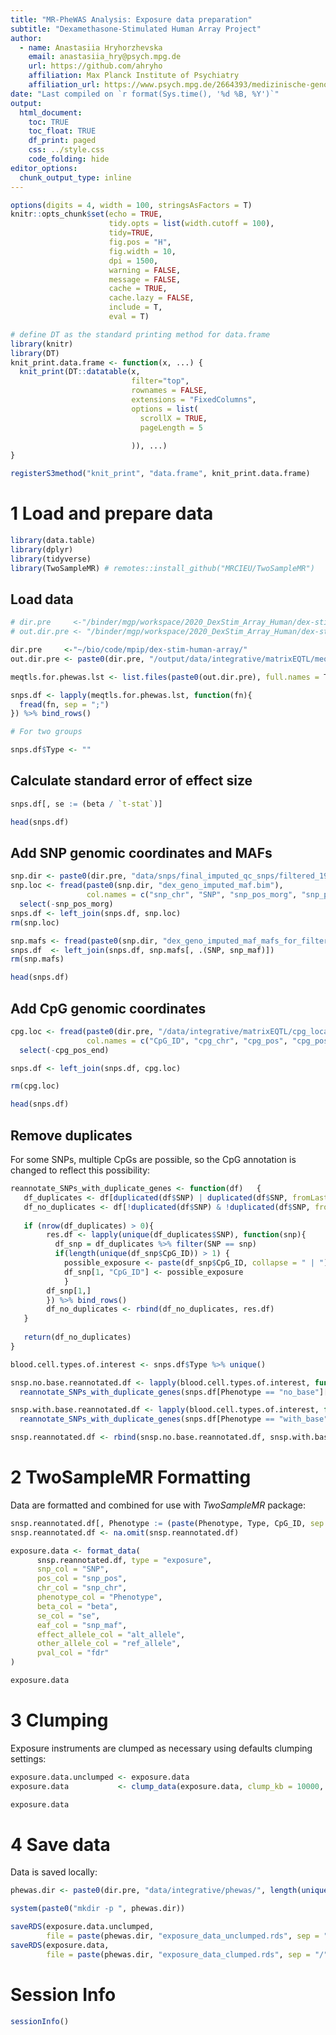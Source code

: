```yaml
---
title: "MR-PheWAS Analysis: Exposure data preparation"
subtitle: "Dexamethasone-Stimulated Human Array Project"
author: 
  - name: Anastasiia Hryhorzhevska
    email: anastasiia_hry@psych.mpg.de
    url: https://github.com/ahryho
    affiliation: Max Planck Institute of Psychiatry
    affiliation_url: https://www.psych.mpg.de/2664393/medizinische-genomforschung
date: "Last compiled on `r format(Sys.time(), '%d %B, %Y')`"
output:
  html_document:
    toc: TRUE
    toc_float: TRUE
    df_print: paged
    css: ../style.css
    code_folding: hide
editor_options: 
  chunk_output_type: inline
---
```


```r
options(digits = 4, width = 100, stringsAsFactors = T)
knitr::opts_chunk$set(echo = TRUE,
                      tidy.opts = list(width.cutoff = 100),
                      tidy=TRUE,
                      fig.pos = "H",
                      fig.width = 10,
                      dpi = 1500,
                      warning = FALSE, 
                      message = FALSE, 
                      cache = TRUE, 
                      cache.lazy = FALSE,
                      include = T,
                      eval = T)

# define DT as the standard printing method for data.frame
library(knitr)
library(DT)
knit_print.data.frame <- function(x, ...) {
  knit_print(DT::datatable(x,
                           filter="top",
                           rownames = FALSE,
                           extensions = "FixedColumns",
                           options = list(
                             scrollX = TRUE,
                             pageLength = 5
                             
                           )), ...)
}

registerS3method("knit_print", "data.frame", knit_print.data.frame)
```

# 1 Load and prepare data

```r
library(data.table)
library(dplyr)
library(tidyverse)
library(TwoSampleMR) # remotes::install_github("MRCIEU/TwoSampleMR")
```

## Load data

```r
# dir.pre     <-"/binder/mgp/workspace/2020_DexStim_Array_Human/dex-stim-human-array/"
# out.dir.pre <- "/binder/mgp/workspace/2020_DexStim_Array_Human/dex-stim-human-array/output/data/integrative/matrixEQTL/meqtls/with_missingness/for_phewas/cpg_level/"

dir.pre     <-"~/bio/code/mpip/dex-stim-human-array/"
out.dir.pre <- paste0(dir.pre, "/output/data/integrative/matrixEQTL/meqtls/with_missingness/for_phewas/cpg_level/")

meqtls.for.phewas.lst <- list.files(paste0(out.dir.pre), full.names = T)

snps.df <- lapply(meqtls.for.phewas.lst, function(fn){
  fread(fn, sep = ";")
}) %>% bind_rows()

# For two groups

snps.df$Type <- ""
```

## Calculate standard error of effect size

```r
snps.df[, se := (beta / `t-stat`)]

head(snps.df)
```

## Add SNP genomic coordinates and MAFs

```r
snp.dir <- paste0(dir.pre, "data/snps/final_imputed_qc_snps/filtered_196_samples/")
snp.loc <- fread(paste0(snp.dir, "dex_geno_imputed_maf.bim"), 
                 col.names = c("snp_chr", "SNP", "snp_pos_morg", "snp_pos", "alt_allele", "ref_allele")) %>% 
  select(-snp_pos_morg)
snps.df <- left_join(snps.df, snp.loc)
rm(snp.loc)

snp.mafs <- fread(paste0(snp.dir, "dex_geno_imputed_maf_mafs_for_filtered_samples.frq")) %>% mutate(snp_maf = MAF)
snps.df  <- left_join(snps.df, snp.mafs[, .(SNP, snp_maf)])
rm(snp.mafs)

head(snps.df)
```

## Add CpG genomic coordinates

```r
cpg.loc <- fread(paste0(dir.pre, "/data/integrative/matrixEQTL/cpg_locations.csv"),
                 col.names = c("CpG_ID", "cpg_chr", "cpg_pos", "cpg_pos_end")) %>% 
  select(-cpg_pos_end)

snps.df <- left_join(snps.df, cpg.loc)

rm(cpg.loc)

head(snps.df)
```

## Remove duplicates

For some SNPs, multiple CpGs are possible, so the CpG annotation is changed to reflect this possibility:

```r
reannotate_SNPs_with_duplicate_genes <- function(df)   {
   df_duplicates <- df[duplicated(df$SNP) | duplicated(df$SNP, fromLast = TRUE),]
   df_no_duplicates <- df[!duplicated(df$SNP) & !duplicated(df$SNP, fromLast = TRUE),]
   
   if (nrow(df_duplicates) > 0){
        res.df <- lapply(unique(df_duplicates$SNP), function(snp){
          df_snp = df_duplicates %>% filter(SNP == snp)
          if(length(unique(df_snp$CpG_ID)) > 1) {
            possible_exposure <- paste(df_snp$CpG_ID, collapse = " | ")
            df_snp[1, "CpG_ID"] <- possible_exposure
            } 
        df_snp[1,]
        }) %>% bind_rows()
        df_no_duplicates <- rbind(df_no_duplicates, res.df)
   } 
   
   return(df_no_duplicates)
}

blood.cell.types.of.interest <- snps.df$Type %>% unique()

snsp.no.base.reannotated.df <- lapply(blood.cell.types.of.interest, function(blood.type)
  reannotate_SNPs_with_duplicate_genes(snps.df[Phenotype == "no_base"][Type == blood.type,])) %>% bind_rows()

snsp.with.base.reannotated.df <- lapply(blood.cell.types.of.interest, function(blood.type)
  reannotate_SNPs_with_duplicate_genes(snps.df[Phenotype == "with_base"][Type == blood.type,])) %>% bind_rows()

snsp.reannotated.df <- rbind(snsp.no.base.reannotated.df, snsp.with.base.reannotated.df)
```

# 2 TwoSampleMR Formatting

Data are formatted and combined for use with *TwoSampleMR* package:

```r
snsp.reannotated.df[, Phenotype := (paste(Phenotype, Type, CpG_ID, sep = "_"))]
snsp.reannotated.df <- na.omit(snsp.reannotated.df)

exposure.data <- format_data(
      snsp.reannotated.df, type = "exposure",
      snp_col = "SNP",
      pos_col = "snp_pos",
      chr_col = "snp_chr",
      phenotype_col = "Phenotype",
      beta_col = "beta",
      se_col = "se",
      eaf_col = "snp_maf",
      effect_allele_col = "alt_allele",
      other_allele_col = "ref_allele",
      pval_col = "fdr"
)

exposure.data
```

# 3 Clumping

Exposure instruments are clumped as necessary using defaults clumping settings:

```r
exposure.data.unclumped <- exposure.data
exposure.data           <- clump_data(exposure.data, clump_kb = 10000, clump_r2 = 0.001, pop = "EUR")

exposure.data
```

# 4 Save data

Data is saved locally:
```r
phewas.dir <- paste0(dir.pre, "data/integrative/phewas/", length(unique(snps.df$Phenotype)) * length(unique(snps.df$Type)) , "_cell_type_groups/")

system(paste0("mkdir -p ", phewas.dir))

saveRDS(exposure.data.unclumped, 
        file = paste(phewas.dir, "exposure_data_unclumped.rds", sep = "/"))
saveRDS(exposure.data, 
        file = paste(phewas.dir, "exposure_data_clumped.rds", sep = "/"))
```

# Session Info

```r
sessionInfo()
```
